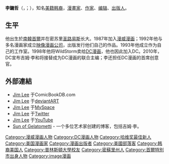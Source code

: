 {{Infobox Comics creator
| image         = Jim_Lee.jpg
| size          = 
| caption       = 吉姆·李与他的作品
| birthname     = 
| birth_date    = {{birth date and age|1964|8|11}}
| birth_place   = {{KOR}}[[首爾|首爾]]
| deathdate     = 
| deathplace    = 
| nationality   = {{USA}}
| area          = 
| write         = y
| art           = y
| publish       = y
| alias         = 
| notable works =《[[全明星蝙蝠侠与罗宾|全明星蝙蝠侠与罗宾]]》（All Star Batman and Robin）<br/>《[[蝙蝠俠：嘘|蝙蝠俠：嘘]]》<br/>[[X戰警|X戰警]]
| awards        = 
| sortkey       = Lee, Jim
| subcat        = American
| dob           = 8
| mob           = 11
| yob           = 1964
| dod           =123322
| mod           =jfdg
| yod           =sasfdad伟大的的
}}

'''李鏞哲'''（{{lang-en|Jim Lee}}，{{lang-ko|'''이용철 / 李鏞哲'''}}；{{bd|1964年|8月11日|catIdx=Lee}}），知名[[韓裔美國人|美籍韩裔]]，[[漫畫家|漫畫家]]、[[作家|作家]]、[[编辑|编辑]]、[[出版商|出版人]]。

==生平==
他出生於[[南韓|南韓]][[首爾|首爾]]并在密苏里[[圣路易斯_(密苏里州)|圣路易斯]]长大。1987年加入[[漫威漫画|漫威漫画]]；1992年他与多名漫画家成立[[映像漫画公司|映像漫画公司]]，出版发行他们自己的作品。1993年他成立{{le|WildStorm|WildStorm}}作为自己的工作室。1998年他将WildStorm卖给[[DC漫画|DC漫画]]，他也因此加入DC。2010年，DC宣布吉姆·李和{{le|丹·迪·迪奥|Dan DiDio}}将接替{{le|保罗·李维兹}}成为DC漫画的联合主编；李还担任DC漫画的首席创意官。

== 外部連結 ==
{{Commons category|Jim Lee}}
* [http://www.comicbookdb.com/creator.php?ID=7 Jim Lee] {{Wayback|url=http://www.comicbookdb.com/creator.php?ID=7 |date=20191208133513 }}于ComicBookDB.com
* [http://jimlee00.deviantart.com/ Jim Lee] {{Wayback|url=http://jimlee00.deviantart.com/ |date=20170804050708 }}于[[deviantART|deviantART]]
* [http://www.myspace.com/jimlee00 Jim Lee] {{Wayback|url=http://www.myspace.com/jimlee00 |date=20210128142412 }}于[[MySpace|MySpace]]
* [http://twitter.com/jimlee Jim Lee] {{Wayback|url=http://twitter.com/jimlee |date=20210222202311 }}于[[Twitter|Twitter]]
* [http://www.youtube.com/user/jimlee00 Jim Lee] {{Wayback|url=http://www.youtube.com/user/jimlee00 |date=20200324234050 }}于[[YouTube|YouTube]]
* [http://gelatometti2.blogspot.com/ Sun of Gelatometti] {{Wayback|url=http://gelatometti2.blogspot.com/ |date=20210211000426 }} - 一个多位艺术家创建的博客，包括吉姆·李。

{{Authority control}}
{{DEFAULTSORT:Lee}}
[[Category:漫威漫画人物|Category:漫威漫画人物]]
[[Category:DC漫画人物|Category:DC漫画人物]]
[[Category:哈维奖最佳新人|Category:哈维奖最佳新人]]
[[Category:美国漫画家|Category:美国漫画家]]
[[Category:漫画出版者|Category:漫画出版者]]
[[Category:美國部落客|Category:美國部落客]]
[[Category:韩裔美国人|Category:韩裔美国人]]
[[Category:普林斯頓大學校友|Category:普林斯頓大學校友]]
[[Category:密蘇里州人|Category:密蘇里州人]]
[[Category:首爾特別市出身人物|Category:首爾特別市出身人物]]
[[Category:image漫画|Category:image漫画]]